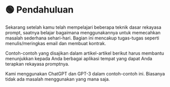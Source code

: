 
# 🟢 Pendahuluan

Sekarang setelah kamu telah mempelajari beberapa teknik dasar rekayasa prompt, saatnya belajar bagaimana menggunakannya untuk memecahkan masalah sederhana sehari-hari. Bagian ini mencakup tugas-tugas seperti menulis/meringkas email dan membuat kontrak.

Contoh-contoh yang disajikan dalam artikel-artikel berikut harus membantu menunjukkan kepada Anda berbagai aplikasi tempat yang dapat Anda terapkan rekayasa promptnya.

<Note>
  Kami menggunakan ChatGPT dan GPT-3 dalam contoh-contoh ini. Biasanya tidak ada
  masalah menggunakan yang mana saja.
</Note>
